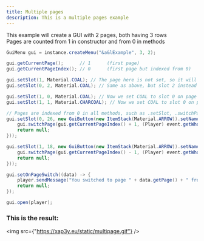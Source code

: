 ```yaml
---
title: Multiple pages
description: This is a multiple pages example
---
```


This example will create a GUI with 2 pages, both having 3 rows \
Pages are counted from 1 in constructor and from 0 in methods

```java
GuiMenu gui = instance.createMenu("&a&lExample", 3, 2);

gui.getCurrentPage();      // 1      (first page)
gui.getCurrentPageIndex(); // 0      (first page but indexed from 0)

gui.setSlot(1, Material.COAL); // The page here is not set, so it will be set to the current page which is 1 (0 indexed)
gui.setSlot(0, 2, Material.COAL); // Same as above, but slot 2 instead of 1

gui.setSlot(1, 0, Material.COAL); // Now we set COAL to slot 0 on page 2 (1 indexed)
gui.setSlot(1, 1, Material.CHARCOAL); // Now we set COAL to slot 0 on page 2 (1 indexed)

// Pages are indexed from 0 in all methods, such as .setSlot, .switchPage, etc.
gui.setSlot(0, 26, new GuiButton(new ItemStack(Material.ARROW)).setName("&aNext page").withListener((event) -> {
    gui.switchPage(gui.getCurrentPageIndex() + 1, (Player) event.getWhoClicked());
    return null;
}));

gui.setSlot(1, 18, new GuiButton(new ItemStack(Material.ARROW)).setName("&cGo back").withListener((event) -> {
    gui.switchPage(gui.getCurrentPageIndex() - 1, (Player) event.getWhoClicked());
    return null;
}));

gui.setOnPageSwitch((data) -> {
    player.sendMessage("You switched to page " + data.getPage() + " from page " + data.getOldPage());
    return null;
});

gui.open(player);
```

### This is the result:
<img src={"https://xap3y.eu/static/multipage.gif"} />
